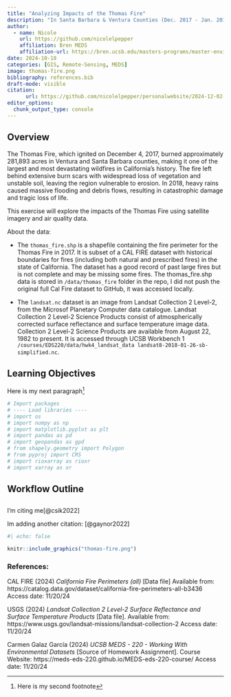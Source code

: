 ```yaml
---
title: "Analyzing Impacts of the Thomas Fire"
description: "In Santa Barbara & Ventura Counties (Dec. 2017 - Jan. 2018)"
author: 
  - name: Nicole
    url: https://github.com/nicolelpepper
    affiliation: Bren MEDS
    affiliation-url: https://bren.ucsb.edu/masters-programs/master-environmental-data-science/academics-meds-program
date: 2024-10-18
categories: [GIS, Remote-Sensing, MEDS]
image: thomas-fire.png
bibliography: references.bib
draft-mode: visible
citation:
      url: https://github.com/nicolelpepper/personalwebsite/2024-12-02-thomas-fire
editor_options: 
  chunk_output_type: console
---
```


## Overview

The Thomas Fire, which ignited on December 4, 2017, burned approximately 281,893 acres in Ventura and Santa Barbara counties, making it one of the largest and most devastating wildfires in California's history. The fire left behind extensive burn scars with widespread loss of vegetation and unstable soil, leaving the region vulnerable to erosion. In 2018, heavy rains caused massive flooding and debris flows, resulting in catastrophic damage and tragic loss of life.

This exercise will explore the impacts of the Thomas Fire using satellite imagery and air quality data.

About the data:

-   The `thomas_fire.shp` is a shapefile containing the fire perimeter for the Thomas Fire in 2017. It is subset of a CAL FIRE dataset with historical boundaries for fires (including both natural and prescribed fires) in the state of California. The dataset has a good record of past large fires but is not complete and may be missing some fires. The thomas_fire.shp data is stored in `/data/thomas_fire` folder in the repo, I did not push the original full Cal Fire dataset to GitHub, it was accessed locally.

-   The `landsat.nc` dataset is an image from Landsat Collection 2 Level-2, from the Microsof Planetary Computer data catalogue. Landsat Collection 2 Level-2 Science Products consist of atmospherically corrected surface reflectance and surface temperature image data. Collection 2 Level-2 Science Products are available from August 22, 1982 to present. It is accessed through UCSB Workbench 1 `/courses/EDS220/data/hwk4_landsat_data landsat8-2018-01-26-sb-simplified.nc`.

## Learning Objectives

Here is my next paragraph[^1]

[^1]: Here is my second footnote

```r
# Import packages
# ---- Load libraries ----
# import os
# import numpy as np
# import matplotlib.pyplot as plt
# import pandas as pd
# import geopandas as gpd
# from shapely.geometry import Polygon
# from pyproj import CRS
# import rioxarray as rioxr
# import xarray as xr
```

## Workflow Outline

## 

I'm citing me[@csik2022]

Im adding another citation: [@gaynor2022]

```r
#| echo: false

knitr::include_graphics("thomas-fire.png")

```

### References:

CAL FIRE (2024) *California Fire Perimeters (all)* \[Data file\] Available from: https://catalog.data.gov/dataset/california-fire-perimeters-all-b3436 Access date: 11/20/24

USGS (2024) *Landsat Collection 2 Level-2 Surface Reflectance and Surface Temperature Products* \[Data file\]. Available from: https://www.usgs.gov/landsat-missions/landsat-collection-2 Access date: 11/20/24

Carmen Galaz García (2024) *UCSB MEDS - 220 - Working With Environmental Datasets* \[Source of Homework Assignment\]. Course Website: https://meds-eds-220.github.io/MEDS-eds-220-course/ Access date: 11/20/24
